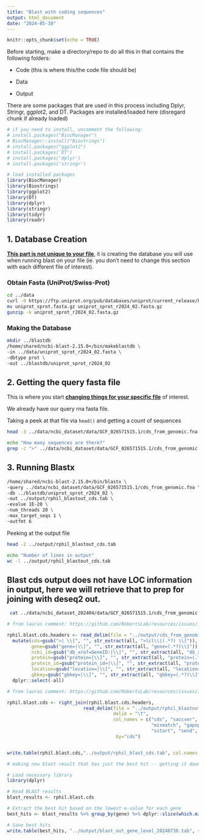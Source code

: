 ```yaml
---
title: "Blast with coding sequences"
output: html_document
date: "2024-05-10"
---
```


```r
knitr::opts_chunk$set(echo = TRUE)
```

Before starting, make a directory/repo to do all this in that contains the following folders:

-   Code (this is where this/the code file should be)

-   Data

-   Output

There are some packages that are used in this process including Dplyr, Stringr, ggplot2, and DT. Packages are installed/loaded here (disregard chunk if already loaded)

```r

# if you need to install, uncomment the following: 
# install.packages("BiocManager")
# BiocManager::install("Biostrings")
# install.packages("ggplot2")
# install.packages('DT')
# install.packages('dplyr')
# install.packages('stringr')

# load installed packages
library(BiocManager)
library(Biostrings)
library(ggplot2)
library(DT)
library(dplyr)
library(stringr)
library(tidyr)
library(readr)


```

## 1. Database Creation

[**This part is not unique to your file**]{.underline}, it is creating the database you will use when running blast on your file (ie. you don't need to change this section with each different file of interest).

### Obtain Fasta (UniProt/Swiss-Prot)

```bash
cd ../data
curl -O https://ftp.uniprot.org/pub/databases/uniprot/current_release/knowledgebase/complete/uniprot_sprot.fasta.gz
mv uniprot_sprot.fasta.gz uniprot_sprot_r2024_02.fasta.gz
gunzip -k uniprot_sprot_r2024_02.fasta.gz
```

### Making the Database

```bash
mkdir ../blastdb
/home/shared/ncbi-blast-2.15.0+/bin/makeblastdb \
-in ../data/uniprot_sprot_r2024_02.fasta \
-dbtype prot \
-out ../blastdb/uniprot_sprot_r2024_02
```

## 2. Getting the query fasta file

This is where you start [**changing things for your specific file**]{.underline} of interest.

We already have our query rna fasta file.

Taking a peek at that file via `head()` and getting a count of sequences

```bash

head -3 ../data/ncbi_dataset/data/GCF_026571515.1/cds_from_genomic.fna

```

```bash

echo "How many sequences are there?"
grep -c ">" ../data/ncbi_dataset/data/GCF_026571515.1/cds_from_genomic.fna

```

## 3. Running Blastx

```bash
/home/shared/ncbi-blast-2.15.0+/bin/blastx \
-query ../data/ncbi_dataset/data/GCF_026571515.1/cds_from_genomic.fna \
-db ../blastdb/uniprot_sprot_r2024_02 \
-out ../output/rphil_blastout_cds.tab \
-evalue 1E-20 \
-num_threads 20 \
-max_target_seqs 1 \
-outfmt 6
```

Peeking at the output file

```bash
head -2 ../output/rphil_blastout_cds.tab
```

```bash
echo "Number of lines in output"
wc -l ../output/rphil_blastout_cds.tab
```

## Blast cds output does not have LOC information in output, here we will retrieve that to prep for joining with deseq2 out.

```bash
 cat ../data/ncbi_dataset_202404/data/GCF_026571515.1/cds_from_genomic.fna | grep ">" > ../output/cds_from_genomic_headers.txt

```

```r
# from lauras comment: https://github.com/RobertsLab/resources/issues/1897

rphil.blast.cds.headers <- read_delim(file = "../output/cds_from_genomic_headers.txt", delim = "nothing", col_names = "all") %>% 
  mutate(cds=gsub(">| \\[", "", str_extract(all, ">lcl\\|(.*?) \\[")),
         gene=gsub("gene=|\\]", "", str_extract(all, "gene=(.*?)\\]")),
         ncbi_id=gsub("db_xref=GeneID:|\\]", "", str_extract(all, "db_xref=GeneID:(.*?)\\]")),
         protein=gsub("protein=|\\]", "", str_extract(all, "protein=(.*?)\\]")),
         protein_id=gsub("protein_id=|\\]", "", str_extract(all, "protein_id=(.*?)\\]")),
         location=gsub("location=|\\]", "", str_extract(all, "location=(.*?)\\]")),
         gbkey=gsub("gbkey=|\\]", "", str_extract(all, "gbkey=(.*?)\\]"))) %>% 
  dplyr::select(-all)
```

```r
# from lauras comment: https://github.com/RobertsLab/resources/issues/1897 

rphil.blast.cds <- right_join(rphil.blast.cds.headers,
                            read_delim(file = "../output/rphil_blastout_cds.tab",
                                       delim = "\t", 
                                       col_names = c("cds", "saccver", "pident", "length",
                                                     "mismatch", "gapopen", "qstart", "qend",
                                                     "sstart", "send", "evalue", "bitscore")), 
                                        by="cds") 


write.table(rphil.blast.cds,"../output/rphil_blast_cds.tab", col.names = T)

```

```r
# making new blast result that has just the best hit -- getting it down to the gene level instead of isoform

# Load necessary library
library(dplyr)

# Read BLAST results
blast_results <- rphil.blast.cds

# Extract the best hit based on the lowest e-value for each gene
best_hits <- blast_results %>% group_by(gene) %>% dplyr::slice(which.min(evalue)) %>% separate(saccver, sep="\\|", into=c("na", "SPID", "gene.Uni"), remove = F) %>% dplyr::select(-na) %>% separate(gene.Uni, sep="_", into=c("gene.Uni", "species"), remove=T)

# Save best hits
write.table(best_hits, "../output/blast_out_gene_level_20240730.tab", row.names = T, col.names = T)



```

```r



```
